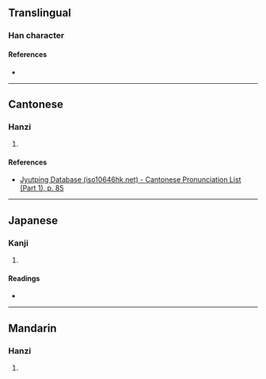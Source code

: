 {{character info/new}}
==Translingual==

===Han character===
{{Han char|rn=32|rad=土|as=03|sn=6|four=47120|canj=GPI|ids=⿰土勺}}

====References====
* {{Han ref|kx=0224.160|dkj=04895|dj=0459.010|hdz=10420.050|uh=5734|ud=22324|bh=C9CA|bd=51658}}

----

==Cantonese==

===Hanzi===
{{yue-hanzi|jyut=[[zoek3]]|y=jeuk3}}

# {{rfdef|yue|sort=土03}}

====References====
* [http://www.iso10646hk.net/jp/document/download.jsp Jyutping Database (iso10646hk.net) - Cantonese Pronunciation List (Part 1), p. 85]

----

==Japanese==

===Kanji===
{{ja-kanji|grade=|rs=土03}}

# {{rfdef|ja|sort=土03}}

====Readings====
* {{ja-readings|on=[[しゃく]] (shaku), [[さく]] (saku)|kun=[[あと]] (ato)}}

----

==Mandarin==

===Hanzi===
{{cmn-hanzi|pin=[[zhuó]] ([[zhuo2]])|wg=cho<sup>2</sup>}}

# {{rfdef|cmn|sort=土03}}
